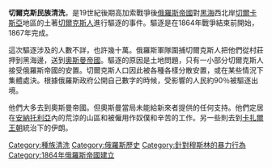 {{种族灭绝}}
'''切爾克斯民族清洗'''，是19世紀後期高加索戰爭後[[俄羅斯帝國|俄羅斯帝國]]對[[黑海|黑海]]西北岸[[切爾卡斯亞|切爾卡斯亞]]地區的土著[[切爾克斯人|切爾克斯人]]進行驅逐的事件。驅逐是在1864年戰爭結束前開始，1867年完成。

這次驅逐涉及的人數不詳，也許幾十萬。俄羅斯軍隊圍捕切爾克斯人把他們從村莊押到黑海邊，送到[[奧斯曼帝國|奧斯曼帝國]]。驅逐的原因是土地問題，只有一小部分切爾克斯人接受俄羅斯帝國的安置。切爾克斯人口因此被各種各樣分散安置，或在某些情況下集體處決。根據俄羅斯政府公開自己數字的時候，受影響的人民約90％被驅逐出境。

他們大多去到奧斯曼帝國。但奧斯曼當局未能給新來者提供的任何支持。他們定居在[[安納托利亞|安納托利亞]]內的荒涼的山區和被僱用作奴僕和辛苦的工作。另一些則去到[[卡扎爾王朝|卡扎爾王朝]]統治下的伊朗。

{{群體滅絕主題}}
[[Category:種族清洗|Category:種族清洗]]
[[Category:俄羅斯歷史|Category:俄羅斯歷史]]
[[Category:針對穆斯林的暴力行為|Category:針對穆斯林的暴力行為]]
[[Category:1864年俄羅斯帝國建立|Category:1864年俄羅斯帝國建立]]